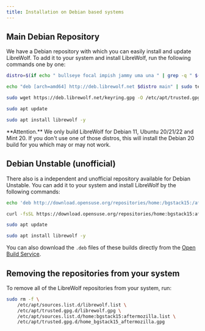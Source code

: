 ```yaml
---
title: Installation on Debian based systems
---
```



<InstallationHeader />

## Main Debian Repository

We have a Debian repository with which you can easily install and update
LibreWolf. To add it to your system and install LibreWolf, run the following
commands one by one:

```bash
distro=$(if echo " bullseye focal impish jammy uma una " | grep -q " $(lsb_release -sc) "; then echo $(lsb_release -sc); else echo focal; fi)

echo "deb [arch=amd64] http://deb.librewolf.net $distro main" | sudo tee /etc/apt/sources.list.d/librewolf.list

sudo wget https://deb.librewolf.net/keyring.gpg -O /etc/apt/trusted.gpg.d/librewolf.gpg

sudo apt update

sudo apt install librewolf -y
```

<Callout emoji="">
  **Attention.** We only build LibreWolf for Debian 11, Ubuntu 20/21/22 and Mint
  20. If you don't use one of those distros, this will install the Debian 20
  build for you which may or may not work.
</Callout>

## Debian Unstable (unofficial)

There also is a independent and unofficial repository available for Debian
Unstable. You can add it to your system and install LibreWolf by the following
commands:

```bash
echo 'deb http://download.opensuse.org/repositories/home:/bgstack15:/aftermozilla/Debian_Unstable/ /' | sudo tee /etc/apt/sources.list.d/home:bgstack15:aftermozilla.list

curl -fsSL https://download.opensuse.org/repositories/home:bgstack15:aftermozilla/Debian_Unstable/Release.key | gpg --dearmor | sudo tee /etc/apt/trusted.gpg.d/home_bgstack15_aftermozilla.gpg > /dev/null

sudo apt update

sudo apt install librewolf -y
```

You can also download the `.deb` files of these builds directly from the
[Open Build Service](https://download.opensuse.org/repositories/home:/bgstack15:/aftermozilla/Debian_Unstable/amd64/).

## Removing the repositories from your system

To remove all of the LibreWolf repositories from your system, run:

```bash
sudo rm -f \
    /etc/apt/sources.list.d/librewolf.list \
    /etc/apt/trusted.gpg.d/librewolf.gpg \
    /etc/apt/sources.list.d/home:bgstack15:aftermozilla.list \
    /etc/apt/trusted.gpg.d/home_bgstack15_aftermozilla.gpg
```
